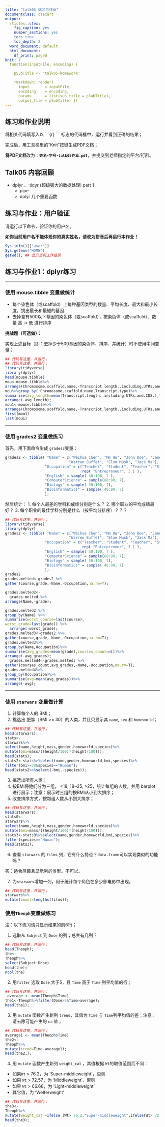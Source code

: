 ```yaml
---
title: "talk05 练习与作业"
documentclass: ctexart
output:
  rticles::ctex:
    fig_caption: yes
    number_sections: yes
    toc: true
    toc_depth: 2
  word_document: default
  html_document:
    df_print: paged
knit: (
  function(inputFile, encoding) { 

    pSubTitle <- 'talk05-homework'

    rmarkdown::render( 
      input       = inputFile, 
      encoding    = encoding, 
      params      = list(sub_title = pSubTitle),      
      output_file = pSubTitle) })
---
```


## 练习和作业说明

将相关代码填写入以 \`\`\`{r} \`\`\` 标志的代码框中，运行并看到正确的结果；

完成后，用工具栏里的"Knit"按键生成PDF文档；

**将PDF文档**改为：**`姓名-学号-talk05作业.pdf`**，并提交到老师指定的平台/钉群。

## Talk05 内容回顾

-   dplyr 、 tidyr (超级强大的数据处理) part 1
    -   pipe
    -   dplyr 几个重要函数

## 练习与作业：用户验证

请运行以下命令，验证你的用户名。

**如你当前用户名不能体现你的真实姓名，请改为拼音后再运行本作业！**

```r
Sys.info()[["user"]]
Sys.getenv("HOME")
getwd(); ## 显示当前工作目录
```

## 练习与作业1：dplyr练习

------------------------------------------------------------------------

### **使用 mouse.tibble 变量做统计**

-   每个染色体（或scaffold）上每种基因类型的数量、平均长度、最大和最小长度，挑出最长和最短的基因
-   去掉含有500以下基因的染色体（或scaffold），按染色体（或scaffold）、数量 高 -\> 低 进行排序

**挑战题（可选做）：**

实现上述目标（即：去掉少于500基因的染色体、排序、并统计）时不使用中间变量；

```r
## 代码写这里，并运行；
## 代码写这里，并运行；
library(tidyverse)
library(dplyr)
head(mouse.tibble)
mou<-mouse.tibble%>%
arrange(Chromosome.scaffold.name,-Transcript.length..including.UTRs.and.CDS.)
mou%>%group_by( Chromosome.scaffold.name,Transcript.type)%>%
summarise(avg_length=mean(Transcript.length..including.UTRs.and.CDS.),Transcript_count=n(),longest=first(Transcript.length..including.UTRs.and.CDS.),shortest=last(Transcript.length..including.UTRs.and.CDS.))%>%
arrange(-avg_length);
mou1<-mouse.tibble%>%
arrange(Chromosome.scaffold.name,-Transcript.length..including.UTRs.and.CDS.)
first(mou1)
last(mou1)


```

------------------------------------------------------------------------

### **使用 grades2 变量做练习**

首先，用下面命令生成 `grades2`变量：

``` r
grades2 <- tibble( "Name" = c("Weihua Chen", "Mm Hu", "John Doe", "Jane Doe",
                             "Warren Buffet", "Elon Musk", "Jack Ma"),
                  "Occupation" = c("Teacher", "Student", "Teacher", "Student", 
                                   rep( "Entrepreneur", 3 ) ),
                  "English" = sample( 60:100, 7 ),
                  "ComputerScience" = sample(80:90, 7),
                  "Biology" = sample( 50:100, 7),
                  "Bioinformatics" = sample( 40:90, 7)
                  );
```

然后统计： 1. 每个人最差的学科和成绩分别是什么？ 2. 哪个职业的平均成绩最好？ 3. 每个职业的最佳学科分别是什么（按平均分排序）？？？

```r
## 代码写这里，并运行；
library(tidyverse)
library(dplyr)
grades2 <- tibble( "Name" = c("Weihua Chen", "Mm Hu", "John Doe", "Jane Doe",
                             "Warren Buffet", "Elon Musk", "Jack Ma"),
                  "Occupation" = c("Teacher", "Student", "Teacher", "Student", 
                                   rep( "Entrepreneur", 3 ) ),
                  "English" = sample( 60:100, 7 ),
                  "ComputerScience" = sample(80:90, 7),
                  "Biology" = sample( 50:100, 7),
                  "Bioinformatics" = sample( 40:90, 7)
                  );
grades2
grades.melted<-grades2 %>%
gather(course,grade,-Name,-Occupation,na.rm=T);

grades.melted2<-
  grades.melted %>%
arrange(Name,-grade);

grades.melted2 %>%
group_by(Name) %>%
summarise(worst_course=last(course),
worst_grade=last(grade)) %>%
  arrange(-worst_grade);
grades.melted3<-grades2 %>%
gather(course,grade,-Name,-Occupation,na.rm=T);
grades.melted3%>%
group_by(Name,Occupation)%>%
summarise(avg_grades=mean(grade),courses_count=n())%>%
arrange(-avg_grades);
  grades.melted4<-grades.melted3 %>%
gather(courses_count,avg_grades,-Name,-Occupation,na.rm=T);
grades.melted4%>%
group_by(Occupation)%>%
summarise(avg=mean(avg_grades))%>%
arrange(-avg);
```

------------------------------------------------------------------------

### **使用 `starwars` 变量做计算**

1.  计算每个人的 BMI；
2.  挑选出 肥胖（BMI \>= 30）的人类，并且只显示其 `name`, `sex` 和 `homeworld`；

```r
## 代码写这里，并运行；
head(starwars);
stats<-
starwars%>%
select(name,height,mass,gender,homeworld,species)%>%
mutate(bmi=mass/((height/100)*(height/100)));
head(stats);
stats2<-stats%>%select(name,gender,homeworld,bmi,species)%>%
filter(bmi>=30&species=="Human");
head(stats2%>%select(-bmi,-species));
```

3.  挑选出所有人类；
4.  按BMI将他们分为三组， \<18, 18\~25, \>25，统计每组的人数，并用 barplot 进行展示；注意：展示时三组的按BMI从小到大排序；
5.  改变排序方式，按每组人数从小到大排序；

```r
## 代码写这里，并运行；
head(starwars);
stats0<-
starwars%>%
select(name,height,mass,gender,homeworld,species)%>%
mutate(bmi=mass/((height/100)*(height/100)));
stats3<-stats0%>%select(name,gender,homeworld,bmi,species)%>%
filter(species=="Human");
head(stats3);
```

6.  查看 `starwars` 的 `films` 列，它有什么特点？`data.frame`可以实现类似的功能吗？

答：适合屏幕且显示列的类型。不可以。

7.  为`starwars`增加一列，用于统计每个角色在多少部电影中出现。

```r
## 代码写这里，并运行；
starwars%>%
mutate(count=lengths(films));

```



### **使用`Theoph`变量做练习**

注：以下练习请只显示结果的前6行；

1.  选取从 `Subject` 到 `Dose` 的列；总共有几列？

```r
## 代码写这里，并运行；
head(Theoph);
the<-
Theoph%>%
select(Subject:Dose)
head(the);
ncol(the)
```

2.  用`filter` 选取 `Dose` 大于5，且 `Time` 高于 `Time` 列平均值的行；

```r
## 代码写这里，并运行；
 average <- mean(Theoph$Time)
the1<-Theoph%>%filter(Dose>5&Time>average);
head(the1);
```

3.  用 `mutate` 函数产生新列 `trend`，其值为 `Time` 与 `Time`列平均值的差；注意：请去除可能产生的 `na` 值；

```r
## 代码写这里，并运行；
average1 <- mean(Theoph$Time)
the2<-
Theoph%>%
mutate(trend=Time-average1);
head(the2,);
```

4.  用 `mutate` 函数产生新列 `weight_cat` ，其值根据 `Wt`的取值范围而不同：

-   如果`Wt` \> 76.2，为 'Super-middleweight'，否则
-   如果 `Wt` \> 72.57，为 'Middleweight'，否则
-   如果 `Wt` \> 66.68，为 'Light-middleweight'
-   其它值，为 'Welterweight'
```r
## 代码写这里，并运行；
the3<-
Theoph%>%
mutate(weight_cat =ifelse (Wt> 76.2,"Super-middleweight",ifelse(Wt> 72.57,"Middleweight",ifelse(Wt> 66.68,"Light-middleweight","Welterweight"))))
head(the3);
```
